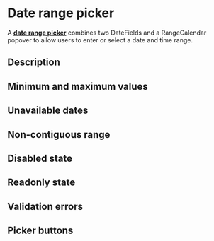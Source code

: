 

<Meta of={DateRangePickerStories} />

# Date range picker

A <a href="https://react-spectrum.adobe.com/react-aria/DateRangePicker.html#daterangepicker" target="_blank">**date range picker**</a> combines two DateFields and a RangeCalendar popover to allow users to enter or select a date and time range.

<Canvas of={DateRangePickerStories.BasicExample} />

## Description

<Canvas of={DateRangePickerStories.DateRangePickerDescription} />


## Minimum and maximum values

<Canvas of={DateRangePickerStories.MinimumAndMaximumValues} />

## Unavailable dates

<Canvas of={DateRangePickerStories.UnavailableDates} />

## Non-contiguous range

<Canvas of={DateRangePickerStories.NonContiguousRange} />

## Disabled state

<Canvas of={DateRangePickerStories.DisabledState} />

## Readonly state

<Canvas of={DateRangePickerStories.ReadOnlyState} />

## Validation errors

<Canvas of={DateRangePickerStories.ValidationErrors} />

## Picker buttons

<Canvas of={DateRangePickerStories.PickerButtons} />
